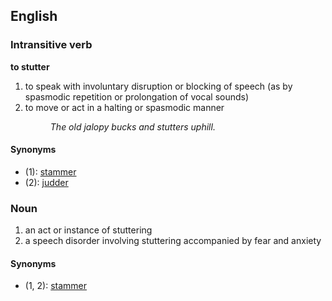 ==English==
===Intransitive verb===
'''to stutter'''

# to speak with involuntary disruption or blocking of speech (as by spasmodic repetition or prolongation of vocal sounds)
# to move or act in a halting or spasmodic manner
#:''The old jalopy bucks and stutters uphill.''

====Synonyms====
*(1): [[stammer]]
*(2): [[judder]]

=== Noun ===
# an act or instance of stuttering
# a speech disorder involving stuttering accompanied by fear and anxiety

====Synonyms====
*(1, 2): [[stammer]]